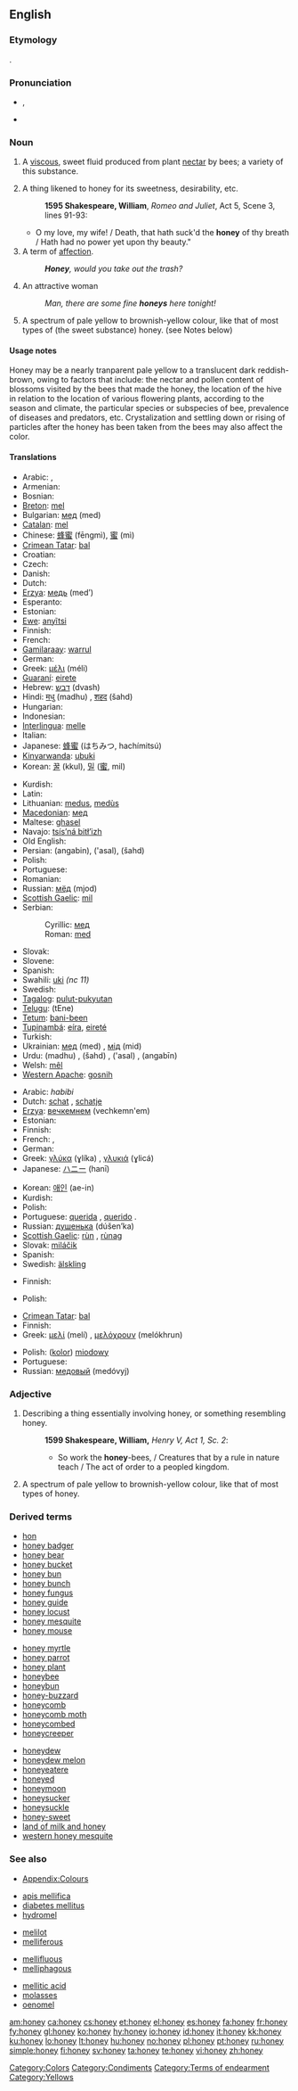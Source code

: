 {{wikipedia}}
==English==

===Etymology===
{{etyl|ang}} {{term|hunig|huniġ|lang=ang}}.

===Pronunciation===
* {{IPA|/'hʌni/}}, {{SAMPA|/"hVni/}}
* {{audio|en-us-honey.ogg|Audio (US)}}
*: {{rhymes|ʌni}}

===Noun===
{{en-noun|s|-}}

# {{uncountable}} A [[viscous]], sweet fluid produced from plant [[nectar]] by bees; {{countable}} a variety of this substance.
# A thing likened to honey for its sweetness, desirability, etc.
#: '''1595 Shakespeare, William''', ''Romeo and Juliet'', Act 5, Scene 3, lines 91-93:
#* O my love, my wife! / Death, that hath suck'd the '''honey''' of thy breath / Hath had no power yet upon thy beauty."
# A term of [[affection]].
#: '''''Honey''', would you take out the trash?''
# {{informal|countable}} An attractive woman
#: ''Man, there are some fine '''honeys''' here tonight!''
# {{colour}} A spectrum of pale yellow to brownish-yellow colour, like that of most types of (the sweet substance) honey. (see Notes below)
#: {{color panel|FDD378}}

====Usage notes====
Honey may be a nearly tranparent pale yellow to a translucent dark reddish-brown, owing to factors that include: the nectar and pollen content of blossoms visited by the bees that made the honey, the location of the hive in relation to the location of various flowering plants, according to the season and climate, the particular species or subspecies of bee, prevalence of diseases and predators, etc.  Crystalization and settling down or rising of particles after the honey has been taken from the bees may also affect the color.

====Translations====
{{trans-top|sweet substance produced by bees}}
* Arabic: {{Arab|[[عسل]]}} {{unicode|(ʕásal)}} {{m}}, {{Arab|[[شهد|شَهْد]]}} {{unicode|(šáhd)}} {{m}}
* Armenian: {{t+|hy|մեղր|tr=meġr|sc=Armn|xs=Armenian}}
* Bosnian: {{t-|bs|med|m}}
* [[Breton]]: [[mel#Breton|mel]] {{m}}
* Bulgarian: [[мед]] (med) {{m}}
* [[Catalan]]: [[mel#Catalan|mel]] {{f}}
* Chinese: [[蜂蜜]] (fēngmì), [[蜜]] (mì)
* [[Crimean Tatar]]: [[bal#Crimean Tatar|bal]]
* Croatian: {{t+|hr|med|m}}
* Czech: {{t+|cs|med|m}}
* Danish: {{t|da|honning}}
* Dutch: {{t+|nl|honing|m}}
* [[Erzya]]: [[медь]] (med’)
* Esperanto: {{t+|eo|mielo|xs=Esperanto}}
* Estonian: {{t+|et|mesi}}
* [[Ewe]]: [[anyĩtsi]]
* Finnish: {{t+|fi|hunaja}}
* French: {{t+|fr|miel|m}}
* [[Gamilaraay]]: [[warrul]]
* German: {{t+|de|Honig|m}}
* Greek: [[μέλι]] (méli) {{n}}
* [[Guaraní]]: [[eirete]]
* Hebrew: [[דבש]] (dvash) {{m}}
* Hindi: [[मधु]] (madhu) {{m}}, [[शहद]] (šahd) {{m}}
* Hungarian: {{t+|hu|méz}}
* Indonesian: {{t+|id|madu|xs=Indonesian}}
* [[Interlingua]]: [[melle#Interlingua|melle]]
* Italian: {{t+|it|miele|m}}
* Japanese: [[蜂蜜]] (はちみつ, hachímitsú)
* [[Kinyarwanda]]: [[ubuki]]
* Korean: [[꿀]] (kkul), [[밀]] ([[蜜]], mil)
{{trans-mid}}
* Kurdish: {{KUchar|[[هه‌نگوین]]}}
* Latin: {{t+|la|mel|n}}
* Lithuanian: [[medus]], [[medùs]] {{m}}
* [[Macedonian]]: [[мед]] {{m}}
* Maltese: [[ghasel]] {{m}}
* Navajo: [[tsís’ná bitł’izh]]
* Old English: {{t-|ang|hunig|alt=huniġ|xs=Old English}}
* Persian: {{fa-Arab|[[انگبین]]}} (angabin), {{fa-Arab|[[عسل]]}} ('asal), {{fa-Arab|[[شهد]]}} (šahd)
* Polish: {{t+|pl|miód|m}}
* Portuguese: {{t+|pt|mel|m}}
* Romanian: {{t-|ro|miere|f}}
* Russian: [[мёд]] (mjod) {{m}}
* [[Scottish Gaelic]]: [[mil#Scottish Gaelic|mil]] {{f}}
* Serbian:
*: Cyrillic: [[мед#Serbian|мед]] {{m}}
*: Roman: [[med#Serbian|med]] {{m}}
* Slovak: {{t-|sk|med|m}}
* Slovene: {{t+|sl|med|m}}
* Spanish: {{t+|es|miel|f}}
* Swahili: [[uki]] ''(nc 11)''
* Swedish: {{t+|sv|honung}}
* [[Tagalog]]: [[pulut-pukyutan]]
* [[Telugu]]: {{t|te|తేనె|sc=Telu}} (tEne)
* [[Tetum]]: [[bani-been]]
* [[Tupinambá]]: [[eíra]], [[eireté]]
* Turkish: {{t+|tr|bal}}
* Ukrainian: [[мед#Ukrainian|мед]] (med) {{m}}, [[мід]] (mid) {{m}}
* Urdu: {{ur-Arab|[[مدھو]]}} (madhu) {{m}}, {{ur-Arab|[[شہد]]}} (šahd) {{m}}, {{ur-Arab|[[عسل]]}} ('asal) {{m}}, {{ur-Arab|[[انگبین]]}} (angabīn) {{m}}
* Welsh: [[mêl]]
* [[Western Apache]]: [[gosnih]]
{{trans-bottom}}

{{trans-top|term of affection}}
* Arabic: ''habibi''
* Dutch: [[schat]] {{m}}, [[schatje]] {{n}}
* [[Erzya]]: [[вечкемнем]] (vechkemn'em)
* Estonian: {{t-|et|kallis}}
* Finnish: {{t+|fi|kulta}}
* French: {{t+|fr|chéri|m}}, {{t+|fr|chérie|f}}
* German: {{t+|de|Schatz|m}}
* Greek: [[γλύκα]] (ɣlíka) {{f}}, [[γλυκιά]] (ɣlicá) {{f}}
* Japanese: [[ハニー]] (hanī)
{{trans-mid}}
* Korean: [[애인]] (ae-in)
* Kurdish: {{KUchar|[[ڕۆڵه‌]]}}
* Polish: {{t-|pl|kochanie}}
* Portuguese: [[querida]] {{f}}, [[querido]] {{m}}.
* Russian: [[душенька]] (dúšen’ka) {{f}}
* [[Scottish Gaelic]]: [[rùn]] {{m}}, [[rùnag]] {{f}}
* Slovak: [[miláčik#Slovak|miláčik]] {{m}}
* Spanish: {{t+|es|cariño}}
* Swedish: [[älskling]]
{{trans-bottom}}

{{trans-top|attractive woman}}
* Finnish: {{t+|fi|misu}}
{{trans-mid}}
* Polish: {{t+|pl|laska|f}}
{{trans-bottom}}

{{trans-top|a thing likened to honey}}
{{trans-mid}}
{{trans-bottom}}

{{trans-top|colour}}
* [[Crimean Tatar]]: [[bal#Crimean Tatar|bal]]
* Finnish: {{t-|fi|hunajankeltainen}}
* Greek: [[μελί]] (melí) {{n}}, [[μελόχρουν]] (melókhrun) {{n}}
{{trans-mid}}
* Polish: ([[kolor]]) [[miodowy]]
* Portuguese: {{t+|pt|mel}}
* Russian: [[медовый]] (medóvyj)
{{trans-bottom}}


===Adjective===
{{en-adj}}

# Describing a thing essentially involving honey, or something resembling honey.
#: '''1599 Shakespeare, William,''' ''Henry V, Act 1, Sc. 2'':
#:* So work the '''honey'''-bees, / Creatures that by a rule in nature teach / The act of order to a peopled kingdom.
# {{colour}} A spectrum of pale yellow to brownish-yellow colour, like that of most types of honey.
===Derived terms===
{{top3}}
* [[hon]]
* [[honey badger]]
* [[honey bear]]
* [[honey bucket]]
* [[honey bun]]
* [[honey bunch]]
* [[honey fungus]]
* [[honey guide]]
* [[honey locust]]
* [[honey mesquite]]
* [[honey mouse]]
{{mid3}}
* [[honey myrtle]]
* [[honey parrot]]
* [[honey plant]]
* [[honeybee]]
* [[honeybun]]
* [[honey-buzzard]]
* [[honeycomb]]
* [[honeycomb moth]]
* [[honeycombed]]
* [[honeycreeper]]
{{mid3}}
* [[honeydew]]
* [[honeydew melon]]
* [[honeyeatere]]
* [[honeyed]]
* [[honeymoon]]
* [[honeysucker]]
* [[honeysuckle]]
* [[honey-sweet]]
* [[land of milk and honey]]
* [[western honey mesquite]]
{{bottom3}}

===See also===
* [[Appendix:Colours]]
{{rel-top4|other entries of interest}}
* [[apis mellifica]]
* [[diabetes mellitus]]
* [[hydromel]]
{{rel-mid4}}
* [[melilot]]
* [[melliferous]]
{{rel-mid4}}
* [[mellifluous]]
* [[melliphagous]]
{{rel-mid4}}
* [[mellitic acid]]
* [[molasses]]
* [[oenomel]]
{{rel-bottom4}}

[[Category:Colors]]
[[Category:Condiments]]
[[Category:Terms of endearment]]
[[Category:Yellows]]

[[am:honey]]
[[ca:honey]]
[[cs:honey]]
[[et:honey]]
[[el:honey]]
[[es:honey]]
[[fa:honey]]
[[fr:honey]]
[[fy:honey]]
[[gl:honey]]
[[ko:honey]]
[[hy:honey]]
[[io:honey]]
[[id:honey]]
[[it:honey]]
[[kk:honey]]
[[ku:honey]]
[[lo:honey]]
[[lt:honey]]
[[hu:honey]]
[[no:honey]]
[[pl:honey]]
[[pt:honey]]
[[ru:honey]]
[[simple:honey]]
[[fi:honey]]
[[sv:honey]]
[[ta:honey]]
[[te:honey]]
[[vi:honey]]
[[zh:honey]]